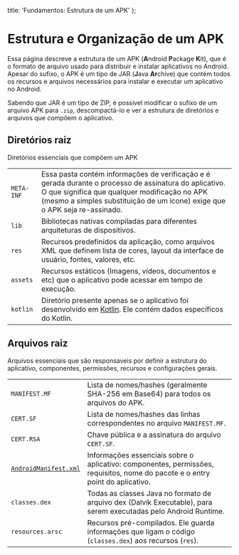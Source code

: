  title: 'Fundamentos: Estrutura de um APK'
};

# Estrutura e Organização de um APK

Essa página descreve a estrutura de um APK (**A**ndroid **P**ackage **K**it), que é o formato de arquivo usado para distribuir e instalar aplicativos no Android. Apesar do sufixo, o APK é um tipo de JAR (**J**ava **Ar**chive) que contém todos os recursos e arquivos necessários para instalar e executar um aplicativo no Android.

Sabendo que JAR é um tipo de ZIP, é possível modificar o sufixo de um arquivo APK para `.zip`, descompactá-lo e ver a estrutura de diretórios e arquivos que compõem o aplicativo.

## Diretórios raiz

Diretórios essenciais que compõem um APK

|            |                                                                                                                                                        |
| ---------- | ------------------------------------------------------------------------------------------------------------------------------------------------------ |
| `META-INF` | Essa pasta contém informações de verificação e é gerada durante o processo de assinatura do aplicativo. O que significa que qualquer modificação no APK (mesmo a simples substituição de um ícone) exige que o APK seja re-assinado.                                                                       |
| `lib`      | Bibliotecas nativas compiladas para diferentes arquiteturas de dispositivos.                                                                           |
| `res`      | Recursos predefinidos da aplicação, como arquivos XML que definem lista de cores, layout da interface de usuário, fontes, valores, etc.                |
| `assets`   | Recursos estáticos (Imagens, vídeos, documentos e etc) que o aplicativo pode acessar em tempo de execução.                                             |
| `kotlin`   | Diretório presente apenas se o aplicativo foi desenvolvido em [Kotlin](https://developer.android.com/kotlin/). Ele contém dados específicos do Kotlin. |

## Arquivos raiz

Arquivos essenciais que são responsaveis por definir a estrutura do aplicativo, componentes, permissões, recursos e configurações gerais.

|                                                        |                                                                                                                               |
| ------------------------------------------------------ | ----------------------------------------------------------------------------------------------------------------------------- |
| `MANIFEST.MF`                                          | Lista de nomes/hashes (geralmente SHA-256 em Base64) para todos os arquivos do APK.                                            |
| `CERT.SF`                                              | Lista de nomes/hashes das linhas correspondentes no arquivo `MANIFEST.MF`.                                                    |
| `CERT.RSA`                                             | Chave pública e a assinatura do arquivo `CERT.SF`.                                                                            |
| [`AndroidManifest.xml`](/foundations/android-manifest) | Informações essenciais sobre o aplicativo: componentes, permissões, requisitos, nome do pacote e o entry point do aplicativo. |
| `classes.dex`                                          | Todas as classes Java no formato de arquivo dex (Dalvik Executable), para serem executadas pelo Android Runtime.              |
| `resources.arsc`                                       | Recursos pré-compilados. Ele guarda informações que ligam o código (`classes.dex`) aos recursos (`res`).                      |

